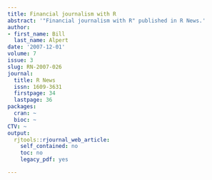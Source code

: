 ```yaml
---
title: Financial journalism with R
abstract: '"Financial journalism with R" published in R News.'
author:
- first_name: Bill
  last_name: Alpert
date: '2007-12-01'
volume: 7
issue: 3
slug: RN-2007-026
journal:
  title: R News
  issn: 1609-3631
  firstpage: 34
  lastpage: 36
packages:
  cran: ~
  bioc: ~
CTV: ~
output:
  rjtools::rjournal_web_article:
    self_contained: no
    toc: no
    legacy_pdf: yes

---
```

